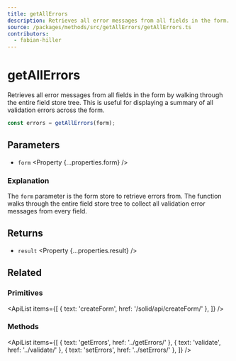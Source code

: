 ```yaml
---
title: getAllErrors
description: Retrieves all error messages from all fields in the form.
source: /packages/methods/src/getAllErrors/getAllErrors.ts
contributors:
  - fabian-hiller
---
```



# getAllErrors

Retrieves all error messages from all fields in the form by walking through the entire field store tree. This is useful for displaying a summary of all validation errors across the form.

```ts
const errors = getAllErrors(form);
```

## Parameters

- `form` <Property {...properties.form} />

### Explanation

The `form` parameter is the form store to retrieve errors from. The function walks through the entire field store tree to collect all validation error messages from every field.

## Returns

- `result` <Property {...properties.result} />

## Related

### Primitives

<ApiList
  items={[
    { text: 'createForm', href: '/solid/api/createForm/' },
  ]}
/>

### Methods

<ApiList
  items={[
    { text: 'getErrors', href: '../getErrors/' },
    { text: 'validate', href: '../validate/' },
    { text: 'setErrors', href: '../setErrors/' },
  ]}
/>

